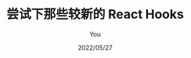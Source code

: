 ---
title: 尝试下那些较新的 React Hooks
date: 2022/05/27
description: 简单介绍当前逐步进入稳定，但仍然较新的 Hooks，如 useImperativeHandle, useDeferredValue 以及 useTransition。
tag: js, react
author: You
---
